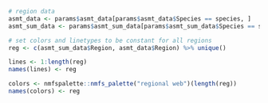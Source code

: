 ```r
# region data
asmt_data <- params$asmt_data[params$asmt_data$Species == species, ]
asmt_sum_data <- params$asmt_sum_data[params$asmt_sum_data$Species == species, ]

# set colors and linetypes to be constant for all regions
reg <- c(asmt_sum_data$Region, asmt_data$Region) %>% unique()

lines <- 1:length(reg)
names(lines) <- reg

colors <- nmfspalette::nmfs_palette("regional web")(length(reg))
names(colors) <- reg

```
